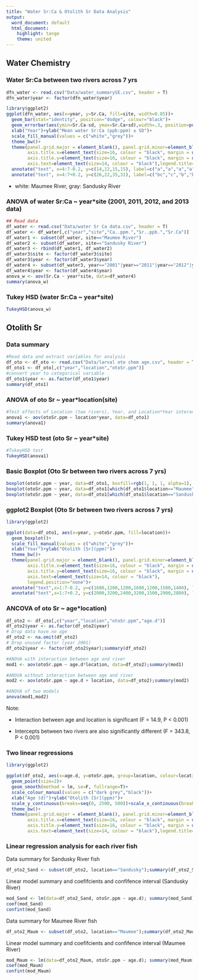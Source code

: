 ```yaml
---
title: "Water Sr:Ca & Otolith Sr Data Analysis"
output:
  word_document: default
  html_document:
    highlight: tango
    theme: united
---
```


## Water Chemistry

### Water Sr:Ca between two rivers across 7 yrs
```r
dfn_water <- read.csv("Data/water_summarySE.csv", header = T)
dfn_water$year <- factor(dfn_water$year)

library(ggplot2)
ggplot(dfn_water, aes(x=year, y=Sr.Ca, fill=site, width=0.85))+
  geom_bar(stat="identity", position="dodge", colour="black")+
  geom_errorbar(aes(ymin=Sr.Ca-sd, ymax=Sr.Ca+sd),width=.3, position=position_dodge(0.9))+
  xlab("Year")+ylab("Mean water Sr:Ca (ppb:ppm) ± SD")+
  scale_fill_manual(values = c("white","grey"))+
  theme_bw()+
  theme(panel.grid.major = element_blank(), panel.grid.minor=element_blank(),
        axis.title.x=element_text(size=16, colour = "black", margin = unit(c(5, 0, 0, 0), "mm")),
        axis.title.y=element_text(size=16, colour = "black", margin = unit(c(0, 5, 0, 0), "mm")),
        axis.text=element_text(size=14, colour = "black"),legend.title=element_blank(), legend.position="none" )+
  annotate("text", x=4:7-0.2, y=c(14,12,15,15), label=c("a","a","a","a"), size=6)+
  annotate("text", x=4:7+0.2, y=c(26,22,35,31), label=c("bc","c","b","bc"), size=6)

```

- white: Maumee River, gray: Sandusky River

### ANOVA of water Sr:Ca ~ year*site (2001, 2011, 2012, and 2013 data)

```r
## Read data
df_water <- read.csv("Data/water Sr Ca data.csv", header = T)
df_water <- df_water[,c("year","site","Ca..ppm.","Sr..ppb.","Sr.Ca")]
df_water1 <- subset(df_water, site=="Maumee River")
df_water2 <- subset(df_water, site=="Sandusky River")
df_water3 <- rbind(df_water1, df_water2)
df_water3$site <- factor(df_water3$site)
df_water3$year <- factor(df_water3$year)
df_water4 <- subset(df_water3, year=="2001"|year=="2011"|year=="2012"|year=="2013")
df_water4$year <- factor(df_water4$year)
anova_w <- aov(Sr.Ca ~ year*site, data=df_water4)
summary(anova_w)
```

### Tukey HSD (water Sr:Ca ~ year*site)

```r
TukeyHSD(anova_w)
```

## Otolith Sr

### Data summary
```r
#Read data and extract variables for analysis
df_oto <- df_oto <- read.csv("Data/larval oto chem age.csv", header = T)
df_oto1 <- df_oto[,c("year","location","otoSr.ppm")]
#convert year to categorical variable
df_oto1$year <- as.factor(df_oto1$year)
summary(df_oto1)

```

### ANOVA of oto Sr ~ year*location(site)

```r
#Test effects of Location (two rivers), Year, and Location*Year interaction on Otolith Sr 
anova1 <- aov(otoSr.ppm ~ location*year, data=df_oto1)
summary(anova1)

```

### Tukey HSD test (oto Sr ~ year*site)

```r
#TukeyHSD test
TukeyHSD(anova1)
```

### Basic Boxplot (Oto Sr between two rivers across 7 yrs)
```r
boxplot(otoSr.ppm ~ year, data=df_oto1, boxfill=rgb(1, 1, 1, alpha=1), border=rgb(1, 1, 1, alpha=1), xlab="Year",ylab="Otolith [Sr](ppm)", cex.lab=1.3)
boxplot(otoSr.ppm ~ year, data=df_oto1[which(df_oto1$location=="Maumee"),], xaxt = "n", add = TRUE, boxfill="white",boxwex=0.3, at=1:7 - 0.15)
boxplot(otoSr.ppm ~ year, data=df_oto1[which(df_oto1$location=="Sandusky"),], xaxt = "n", add = TRUE, boxfill="grey",boxwex=0.3, at=1:7 + 0.15)

```

### ggplot2 Boxplot (Oto Sr between two rivers across 7 yrs)

```r
library(ggplot2)

ggplot(data=df_oto1, aes(x=year, y=otoSr.ppm, fill=location))+
  geom_boxplot()+
  scale_fill_manual(values = c("white","grey"))+
  xlab("Year")+ylab("Otolith [Sr](ppm)")+
  theme_bw()+
  theme(panel.grid.major = element_blank(), panel.grid.minor=element_blank(),
        axis.title.x=element_text(size=16, colour = "black", margin = unit(c(6, 0, 0, 0), "mm")),
        axis.title.y=element_text(size=16, colour = "black", margin = unit(c(0, 5, 0, 0), "mm")),
        axis.text=element_text(size=14, colour = "black"),
        legend.position="none")+
  annotate("text",x=1:7-0.2, y=c(1600,1200,1200,1600,1200,1500,1400), label=c("a","a","a","a","a","a","a"), size=6)+
  annotate("text",x=1:7+0.2, y=c(2000,3200,2400,3200,1500,2900,2800), label=c("b","bc","bd","cd","ae","cd","bce"), size=6)


```

### ANCOVA of oto Sr ~ age*location)
```r
df_oto2 <- df_oto[,c("year","location","otoSr.ppm","age.d")]
df_oto2$year <- as.factor(df_oto2$year)
# Drop data have no age 
df_oto2 <- na.omit(df_oto2)
# Drop unused factor (year 2001)
df_oto2$year <- factor(df_oto2$year);summary(df_oto2)

```

```r
#ANOVA with interaction between age and river
mod1 <- aov(otoSr.ppm ~ age.d*location, data=df_oto2);summary(mod1)

#ANOVA without interaction between age and river
mod2 <- aov(otoSr.ppm ~ age.d + location, data=df_oto2);summary(mod2)

#ANOVA of two models
anova(mod1,mod2)
```

Note:

- Interaction between age and location is significant (F = 14.9, P < 0.001) 

- Intercepts between two rivers are also significantly different (F = 343.8, P < 0.001) 

### Two linear regressions
```r
library(ggplot2)

ggplot(df_oto2, aes(x=age.d, y=otoSr.ppm, group=location, colour=location, shape=year))+
  geom_point(size=2)+
  geom_smooth(method = lm, se=F, fullrange=T)+
  scale_colour_manual(values = c("dark grey","black"))+
  xlab("Age (d)")+ylab("Otolith [Sr](ppm)")+
  scale_y_continuous(breaks=seq(0, 2500, 500))+scale_x_continuous(breaks=seq(0, 24, 2))+
  theme_bw()+
  theme(panel.grid.major = element_blank(), panel.grid.minor=element_blank(),
        axis.title.x=element_text(size=16, colour = "black", margin = unit(c(5, 0, 0, 0), "mm")),
        axis.title.y=element_text(size=16, colour = "black", margin = unit(c(0, 5, 0, 0), "mm")),
        axis.text=element_text(size=14, colour = "black"),legend.title=element_blank() )
```

### Linear regression analysis for each river fish

Data summary for Sandusky River fish

```r
df_oto2_Sand <- subset(df_oto2, location=="Sandusky");summary(df_oto2_Sand)
```

Linear model summary and coefifcients and confifence interval (Sandusky River)

```r
mod_Sand <- lm(data=df_oto2_Sand, otoSr.ppm ~ age.d); summary(mod_Sand)
coef(mod_Sand)
confint(mod_Sand)

```

Data summary for Maumee River fish

```r
df_oto2_Maum <- subset(df_oto2, location=="Maumee");summary(df_oto2_Maum)
```

Linear model summary and coefifcients and confifence interval (Maumee River)

```r
mod_Maum <- lm(data=df_oto2_Maum, otoSr.ppm ~ age.d); summary(mod_Maum)
coef(mod_Maum)
confint(mod_Maum)

```

